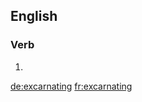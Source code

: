 ==English==

===Verb===
{{head|en|present participle}}

# {{present participle of|excarnate|lang=en|nocat=1}}

[[de:excarnating]]
[[fr:excarnating]]